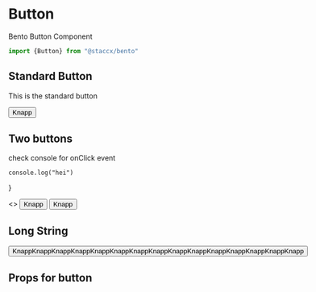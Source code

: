 
<Meta title="Components|Button" component={Button}/>


# Button
Bento Button Component

```javascript
import {Button} from "@staccx/bento"
```


## Standard Button
This is the standard button

<Preview>
  <Story name="Standard">
   <Button>Knapp</Button>
  </Story>
</Preview>


## Two buttons
check console for onClick event


    console.log("hei")
}

<Preview>
  <Story name="Two Buttons">
  <>
   <Button onclick={handleClick()}>Knapp</Button>
   <Button>Knapp</Button>
   </>
  </Story>
</Preview>

## Long String
<Preview>
  <Story name="Long String">
   <Button>KnappKnappKnappKnappKnappKnappKnappKnappKnappKnappKnappKnappKnappKnappKnapp</Button>
  </Story>
</Preview>



## Props for button
<Props of={Button} />

